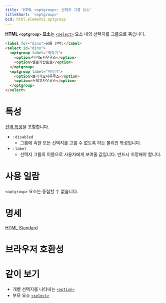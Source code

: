```yaml
---
title: 'HTML <optgroup>: 선택지 그룹 요소'
titleShort: '<optgroup>'
bcd: html.elements.optgroup
---
```


**HTML `<optgroup>` 요소**는 [`<select>`](./select) 요소 내의 선택지를 그룹으로 묶습니다.

```html hidden name=demo
<label for="dino">공룡 선택:</label>
<select id="dino">
  <optgroup label="백악기">
    <option>티라노사우루스</option>
    <option>벨로키랍토르</option>
  </optgroup>
  <optgroup label="쥐라기">
    <option>브라키오사우루스</option>
    <option>스테고사우루스</option>
  </optgroup>
</select>
```

<LiveExample height={140} lang="html" name="demo" />

# 특성

[전역 특성](/docs/Web/HTML/Global_attributes)을 포함합니다.

- : `disabled`
  - 그룹에 속한 모든 선택지를 고를 수 없도록 하는 불리언 특성입니다.
- : `label`
  - 선택지 그룹의 이름으로 사용자에게 보여줄 값입니다. 반드시 지정해야 합니다.

# 사용 일람

`<optgroup>` 요소는 중첩할 수 없습니다.

# 명세

[HTML Standard](https://html.spec.whatwg.org/multipage/form-elements.html#the-optgroup-element)

# 브라우저 호환성

<BrowserCompat data={props.bcd} />

# 같이 보기

- 개별 선택지를 나타내는 [`<option>`](./option)
- 부모 요소 [`<select>`](./select)
